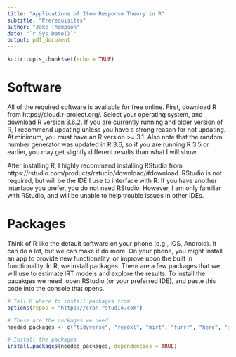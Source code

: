 ```yaml
---
title: "Applications of Item Response Theory in R"
subtitle: "Prerequisites"
author: "Jake Thompson"
date: "`r Sys.Date()`"
output: pdf_document
---
```


```r
knitr::opts_chunk$set(echo = TRUE)
```

# Software

All of the required software is available for free online. First, download R from https://cloud.r-project.org/. Select your operating system, and download R version 3.6.2. If you are currently running and older version of R, I recommend updating unless you have a strong reason for not updating. At minimum, you must have an R version >= 3.1. Also note that the random number generator was updated in R 3.6, so if you are running R 3.5 or earlier, you may get slightly different results than what I will show.

After installing R, I highly recommend installing RStudio from https://rstudio.com/products/rstudio/download/#download. RStudio is not required, but will be the IDE I use to interface with R. If you have another interface you prefer, you do not need RStudio. However, I am only familiar with RStudio, and will be unable to help trouble issues in other IDEs.

# Packages

Think of R like the default software on your phone (e.g., iOS, Android). It can do a lot, but we can make it do more. On your phone, you might install an app to provide new functionality, or improve upon the built in functionality. In R, we install packages. There are a few packages that we will use to estimate IRT models and explore the results. To install the pacakges we need, open RStudio (or your preferred IDE), and paste this code into the console that opens.

```r
# Tell R where to install packages from
options(repos = "https://cran.rstudio.com")

# These are the packages we need
needed_packages <- c("tidyverse", "readxl", "mirt", "furrr", "here", "glue")

# Install the packages
install.packages(needed_packages, dependencies = TRUE)
```

